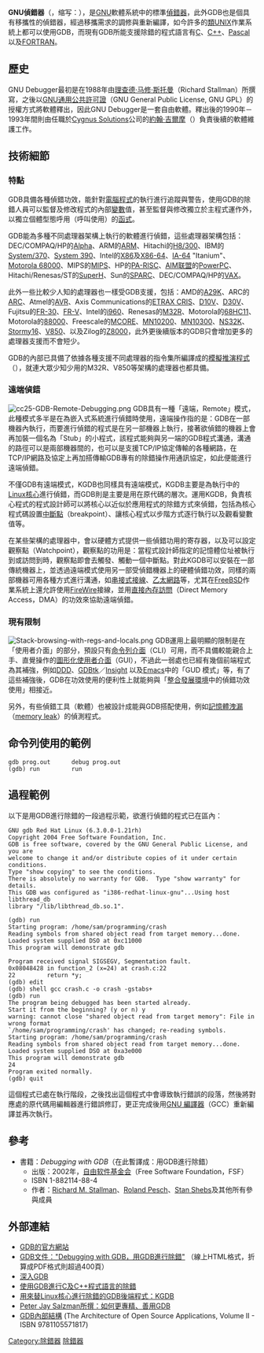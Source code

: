 {{noteTA
|G1 = IT
|G2 = FL
|T = zh:GNU侦错器; zh-hans:GNU调试器; zh-hant:GNU偵錯器; zh-tw:GNU偵錯器;
|1 = zh-hans:直接內存訪問; zh-hant:直接記憶體存取;
|2 = zh:发布; zh-hans:发布; zh-tw:釋出
|3 = zh:调用; zh-hans:调用; zh-hant:呼用;
|4 = zh-cn:调试; zh-hant:偵錯;
}}
{{Infobox_Software
 |name = GNU Debugger
 |logo = Gdb archer fish.svg
 |logo size = 200px
 |screenshot = GNU gdb 12.1 screenshot.png
 |caption =
 |developer = [[GNU計劃|GNU計劃]]
 |latest_release_version = 12.1
 |latest_release_date = {{Release date and age|2022|05|01}}
 |operating_system = [[类Unix系统|类Unix系统]]、[[Microsoft_Windows|Windows]]
 |genre = [[调试工具|调试工具]]
 |license = [[GNU通用公共许可证|GNU通用公共许可证]]
 |website = [https://www.gnu.org/software/gdb/ gnu.org/software/gdb/]
}}
'''GNU偵錯器'''（{{lang-en|'''G'''NU '''D'''e'''b'''ugger}}，缩写：{{lang|en|'''GDB'''}}），是[[GNU|GNU]]軟體系統中的標準[[调试工具|偵錯器]]，此外GDB也是個具有移攜性的偵錯器，經過移攜需求的調修與重新編譯，如今許多的[[類UNIX|類UNIX]]作業系統上都可以使用GDB，而現有GDB所能支援除錯的程式語言有[[C語言|C]]、[[C++|C++]]、[[Pascal_(程式語言)|Pascal]]以及[[Fortran|FORTRAN]]。

== 歷史 ==
GNU Debugger最初是在1988年由[[理查德·马修·斯托曼|理查德·马修·斯托曼]]（Richard Stallman）所撰寫，之後以[[GNU通用公共許可證|GNU通用公共許可證]]（GNU General Public License, GNU GPL）的授權方式將軟體釋出，因此GNU Debugger是一套自由軟體。釋出後的1990年－1993年間則由任職於[[Cygnus_Solutions|Cygnus Solutions]]公司的[[約翰·吉爾摩|約翰·吉爾摩]]（{{link-en|John Gilmore|John Gilmore (advocate)}}）負責後續的軟體維護工作。

== 技術細節 ==
=== 特點 ===
GDB具備各種偵錯功效，能針對[[计算机程序|電腦程式]]的執行進行追蹤與警告，使用GDB的除錯人員可以監督及修改程式的內部[[變數|變數]]值，甚至監督與修改獨立於主程式運作外，以獨立個體型態呼用（呼叫使用）的[[子程序|函式]]。

GDB能為多種不同處理器架構上執行的軟體進行偵錯，這些處理器架構包括：DEC/COMPAQ/HP的[[DEC_Alpha|Alpha]]、ARM的[[ARM_architecture|ARM]]、Hitachi的[[Hitachi_H8|H8/300]]、IBM的[[System/370|System/370]]、[[System_390|System 390]]、Intel的[[X86|X86]]及[[X86-64|X86-64]]、[[Itanium|IA-64]] "Itanium"、[[Motorola_68000|Motorola 68000]]、MIPS的[[MIPS_architecture|MIPS]]、HP的[[PA-RISC|PA-RISC]]、[[AIM联盟|AIM联盟]]的[[PowerPC|PowerPC]]、Hitachi/Renesas/ST的[[SuperH|SuperH]]、Sun的[[SPARC|SPARC]]、DEC/COMPAQ/HP的[[VAX|VAX]]。

此外一些比較少人知的處理器也一樣受GDB支援，包括：AMD的[[A29K|A29K]]、ARC的[[Advanced_RISC_Computing|ARC]]、Atmel的[[AVR|AVR]]、Axis Communications的[[ETRAX_CRIS|ETRAX CRIS]]、[[D10V|D10V]]、[[D30V|D30V]]、Fujitsu的[[FR-30|FR-30]]、[[FR-V|FR-V]]、Intel的[[Intel_i960|i960]]、Renesas的[[M32R|M32R]]、Motorola的[[Motorola_68HC11|68HC11]]、Motorola的[[Motorola_88000|88000]]、Freescale的[[MCORE|MCORE]]、[[MN10200|MN10200]]、[[MN10300|MN10300]]、[[320xx_microprocessor|NS32K]]、[[Stormy16|Stormy16]]、[[V850|V850]]、以及Zilog的[[Zilog_Z8000|Z8000]]，此外更後續版本的GDB只會增加更多的處理器支援而不會短少。

GDB的內部已具備了依據各種支援不同處理器的指令集所編譯成的[[模擬推演程式|模擬推演程式]]（{{link-en|Instruction Set Simulator|Instruction Set Simulator|Simulator}}），就連大眾少知少用的M32R、V850等架構的處理器也都具備。

=== 遠端偵錯 ===
[[File:cc25-GDB-Remote-Debugging.png|right]]
GDB具有一種「遠端，Remote」模式，此種模式多半是在為嵌入式系統進行偵錯時使用，遠端操作指的是：GDB在一部機器內執行，而要進行偵錯的程式是在另一部機器上執行，接著欲偵錯的機器上會再加裝一個名為「Stub」的小程式，該程式能夠與另一端的GDB程式溝通，溝通的路徑可以是兩部機器間的{{tsl|en|Serial Cable|串接式接線}}，也可以是支援TCP/IP協定傳輸的各種網路，在TCP/IP網路及協定上再加搭傳輸GDB專有的除錯操作用通訊協定，如此便能進行遠端偵錯。

不僅GDB有遠端模式，KGDB也同樣具有遠端模式，KGDB主要是為執行中的[[Linux核心|Linux核心]]進行偵錯，而GDB則是主要是用在原代碼的層次。運用KGDB，負責核心程式的程式設計師可以將核心以近似於應用程式的除錯方式來偵錯，包括為核心程式碼設置[[断点|中斷點]]（breakpoint）、讓核心程式以步階方式逐行執行以及觀看變數值等。

在某些架構的處理器中，會以硬體方式提供一些偵錯功用的寄存器，以及可以設定觀察點（Watchpoint），觀察點的功用是：當程式設計師指定的記憶體位址被執行到或訪問到時，觀察點即會去觸發、觸動一個中斷點。對此KGDB可以安裝在一部傳統機器上，並透過遠端模式使用另一部受偵錯機器上的硬體偵錯功效，同樣的兩部機器可用各種方式進行溝通，如[[串接式接線|串接式接線]]、[[以太网|乙太網路]]等，尤其在[[FreeBSD|FreeBSD]]作業系統上還允許使用[[IEEE_1394|FireWire]]接線，並用[[直接記憶體存取|直接內存訪問]]（Direct Memory Access，DMA）的功效來協助遠端偵錯。

=== 現有限制 ===
[[File:Stack-browsing-with-regs-and-locals.png|right]]
GDB運用上最明顯的限制是在「使用者介面」的部分，預設只有[[CLI|命令列介面]]（CLI）可用，而不具備較能親合上手、直覺操作的[[GUI|圖形化使用者介面]]（GUI），不過此一弱處也已經有幾個前端程式為其補強，例如[[Data_Display_Debugger|DDD]]、[[GDBtk|GDBtk]]／[http://sources.redhat.com/insight/ Insight] {{Wayback|url=http://sources.redhat.com/insight/ |date=20121016085046 }}以及[[Emacs|Emacs]]中的「GUD 模式」等，有了這些補強後，GDB在功效使用的便利性上就能夠與「[[集成开发环境|整合發展環境]]中的偵錯功效使用」相接近。

另外，有些偵錯工具（軟體）也被設計成能與GDB搭配使用，例如[[記憶體洩漏|記憶體洩漏]]（[[内存泄漏|memory leak]]）的偵測程式。

== 命令列使用的範例 ==
 gdb prog.out      debug prog.out
 (gdb) run         run

== 過程範例 ==
以下是用GDB進行除錯的一段過程示範，欲進行偵錯的程式已在{{link-en|堆疊追蹤|Stack trace}}區內：

<pre>
GNU gdb Red Hat Linux (6.3.0.0-1.21rh)
Copyright 2004 Free Software Foundation, Inc.
GDB is free software, covered by the GNU General Public License, and you are
welcome to change it and/or distribute copies of it under certain conditions.
Type "show copying" to see the conditions.
There is absolutely no warranty for GDB.  Type "show warranty" for details.
This GDB was configured as "i386-redhat-linux-gnu"...Using host libthread_db
library "/lib/libthread_db.so.1".

(gdb) run
Starting program: /home/sam/programming/crash
Reading symbols from shared object read from target memory...done.
Loaded system supplied DSO at 0xc11000
This program will demonstrate gdb

Program received signal SIGSEGV, Segmentation fault.
0x08048428 in function_2 (x=24) at crash.c:22
22         return *y;
(gdb) edit
(gdb) shell gcc crash.c -o crash -gstabs+
(gdb) run
The program being debugged has been started already.
Start it from the beginning? (y or n) y
warning: cannot close "shared object read from target memory": File in wrong format
`/home/sam/programming/crash' has changed; re-reading symbols.
Starting program: /home/sam/programming/crash
Reading symbols from shared object read from target memory...done.
Loaded system supplied DSO at 0xa3e000
This program will demonstrate gdb
24
Program exited normally.
(gdb) quit
</pre>

這個程式已處在執行階段，之後找出這個程式中會導致執行錯誤的段落，然後將對應處的原代碼用編輯器進行錯誤修訂，更正完成後用[[GCC|GNU 編譯器]]（GCC）重新編譯並再次執行。

== 參考 ==
* 書籍：''Debugging with GDB''（在此暫譯成：用GDB進行除錯）
** 出版：2002年，[[自由软件基金会|自由软件基金会]]（Free Software Foundation，FSF）
** ISBN 1-882114-88-4
** 作者：[[Richard_Stallman|Richard M. Stallman]]、[[Roland_Pesch|Roland Pesch]]、[[Stan_Shebs|Stan Shebs]]及其他所有參與成員

== 外部連結 ==
{{Portalpar|自由軟體}}
* [http://www.gnu.org/software/gdb/ GDB的官方網站] {{Wayback|url=http://www.gnu.org/software/gdb/ |date=20060701031341 }} {{en}}
* [http://sources.redhat.com/gdb/current/onlinedocs/gdb.html GDB文件："Debugging with GDB，用GDB進行除錯"] {{Wayback|url=http://sources.redhat.com/gdb/current/onlinedocs/gdb.html |date=20120707130759 }}（線上HTML格式，折算成PDF格式則超過400頁）{{en}}
* [https://web.archive.org/web/20080616054054/http://sources.redhat.com/gdb/current/onlinedocs/gdbint.html 深入GDB] {{en}}
* [https://web.archive.org/web/20071017044810/http://users.actcom.co.il/~choo/lupg/tutorials/debugging/debugging-with-gdb.html 使用GDB進行C及C++程式語言的除錯] {{en}}
* [https://web.archive.org/web/20130517035414/http://kgdb.linsyssoft.com/ 用來替Linux核心進行除錯的GDB後端程式：KGDB] {{en}}
* [https://web.archive.org/web/20061004141706/http://www.dirac.org/linux/gdb/ Peter Jay Salzman所撰：如何更專精、善用GDB] {{en}}
* [http://www.aosabook.org/en/gdb.html GDB內部結構] {{Wayback|url=http://www.aosabook.org/en/gdb.html |date=20200721025521 }} (The Architecture of Open Source Applications, Volume II - ISBN 9781105571817) {{en}}

{{GNU}}

[[Category:除錯器|Category:除錯器]]
[[Category:GNU計劃軟體|除錯器]]